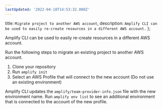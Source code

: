 ```yaml
---
lastUpdated: '2022-04-18T14:53:32.000Z'
---
```

  title: `Migrate project to another AWS account`,
  description: `Amplify CLI can be used to easily re-create resources in a different AWS account.`
};

Amplify CLI can be used to easily re-create resources in a different AWS account.

Run the following steps to migrate an existing project to another AWS account.

1. Clone your repository
2. Run `amplify init`
3. Select an AWS Profile that will connect to the new account (Do not use an existing environment)

Amplify CLI updates the `amplify/team-provider-info.json` file with the new environment name. Run `amplify env list` to see an additional environment that is connected to the account of the new profile.
